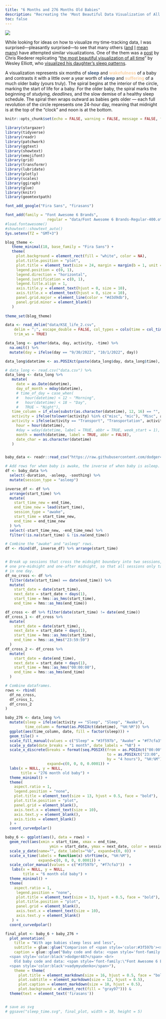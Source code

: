 ```yaml
---
title: "6 Months and 276 Months Old Babies"
description: "Recreating the 'Most Beautiful Data Visualization of All Time'"
toc: false
---
```


![](sleep_time.svg)

While looking for ideas on how to visualize my time-tracking data, I was surprised—pleasantly surprised—to see that many others ([and](https://www.reddit.com/r/dataisbeautiful/comments/18vvxdk/oc_ive_started_tracking_my_time_in_2023/) [I](https://www.reddit.com/r/dataisbeautiful/comments/rv9pn2/oc_i_tracked_every_hour_of_my_life_for_2021_repost/) [mean](https://www.reddit.com/r/dataisbeautiful/comments/rv01g2/oc_so_i_heard_you_like_hourly_tracking_of_the/) [many](https://www.reddit.com/r/dataisbeautiful/comments/101hvnv/oc_i_tracked_every_hour_of_my_life_for_5_years/)) have attempted similar visualizations. One of the them was a [post](https://www.relevantmisc.com/r/2020/06/01/baby-sleep-radial/) by Chris Riederer replicating "[the most beautiful visualization of all time](https://www.washingtonpost.com/news/wonk/wp/2017/01/05/what-its-like-to-sleep-like-a-baby-visualized-by-a-dad/)" by Wesley Elliott, who [visualized his daughter's sleep patterns](https://www.reddit.com/r/dataisbeautiful/comments/5l39mu/my_daughters_sleeping_patterns_for_the_first_4/).

A visualization represents six months of [<b>sleep</b>]{style="color:#3f597b;"} and [<b>wakefulness</b>]{style="color:#f7cfa3;"} of a baby and contrasts it with a little over a year worth of [<b>sleep</b>]{style="color:#3f597b;"} and [<b>suffering</b>]{style="color:#f7cfa3;"} of a much older baby (yours truly). The spiral begins at the interior of the circle, marking the start of life for a baby. For the older baby, the spiral marks the beginning of *studying, deadlines,* and the slow demise of a healthy sleep schedule. The spiral then wraps outward as babies gets older — each full revolution of the circle represents one 24-hour day, meaning that midnight is at the top of the “clock” and noon is at the bottom.

```r
knitr::opts_chunk$set(echo = FALSE, warning = FALSE, message = FALSE, fig.showtext=TRUE)
```

```r
library(stargazer)
library(tidyverse)
library(readr)
library(patchwork)
library(ggtext)
library(showtext)
library(emojifont)
library(grid)
library(transformr)
library(lubridate)
library(plotly)
library(scales)
library(ggiraph)
library(glue)
library(knitr)
library(geomtextpath)
```

```r
font_add_google("Fira Sans", "firasans")

font_add(family = "Font Awesome 6 Brands",
                   regular = "data/Font Awesome 6 Brands-Regular-400.otf")
#load.fontawesome()
#showtext::showtext_auto()
Sys.setenv(TZ = "GMT+3")

blog_theme <-
   theme_minimal(18, base_family = "Fira Sans") +
   theme(
     plot.background = element_rect(fill = "white", color = NA),
     plot.title.position = "plot",
     plot.title = element_text(size = 24, margin = margin(b = 1, unit = "line")),
     legend.position = c(0, 1),
     legend.direction = "horizontal",
     legend.justification = c(0, 1),
     legend.title.align = 1,
     axis.title.y = element_text(hjust = 0, size = 10),
     axis.title.x = element_text(hjust = 0, size = 10),
     panel.grid.major = element_line(color = "#d3d9db"),
     panel.grid.minor = element_blank()
   )
 
theme_set(blog_theme)
```

```r
data <- read_delim("data/KSE_life_2.csv", 
    delim = ";", escape_double = FALSE, col_types = cols(time = col_time(format = "%H:%M")), 
    trim_ws = TRUE)

data_long <- gather(data, day, activity, -time) %>% 
  na.omit() %>%
  mutate(day = ifelse(day == "9/30/2022", "10/1/2022", day))

data_long$datetime <- as.POSIXct(paste(data_long$day, data_long$time), format="%m/%d/%Y %H:%M:%S", tz="GMT+3")

# data_long <- read.csv("data.csv") %>%
data_long <- data_long %>%
   mutate(
     date = as.Date(datetime),
     day_of_month = mday(datetime),
     # time_of_day = case_when(
     #   hour(datetime) < 12 ~ "Morning",
     #   hour(datetime) < 18 ~ "Day",
     #   TRUE ~ "Night"),
   time_column = if_else(substr(as.character(datetime), 12, 16) == "", "00:00", substr(as.character(datetime), 12, 16)),
   activity = ifelse(tolower(activity) %in% c("misc", "mic"), "Misc", activity),
   activity = ifelse(activity == "Transport", "Transportation", activity),
     hour = hour(datetime),
     #day = wday(datetime, label = TRUE, abbr = TRUE, week_start = 1),
     month = month(datetime, label = TRUE, abbr = FALSE),
     date_char = as.character(datetime)
   )


baby_data <- readr::read_csv("https://raw.githubusercontent.com/dodger487/snoo_plots/refs/heads/master/sleep_data.csv")

# Add rows for when baby is awake, the inverse of when baby is asleep.
df <- baby_data %>%
  select(-duration, -asleep, -soothing) %>%
  mutate(session_type = "asleep") 

inverse_df <- df %>%
  arrange(start_time) %>%
  mutate(
    start_time_new = end_time,
    end_time_new = lead(start_time),
    session_type = "awake",
    start_time = start_time_new,
    end_time = end_time_new
  ) %>%
  select(-start_time_new, -end_time_new) %>%
  filter(!is.na(start_time) & !is.na(end_time))

# Combine the "awake" and "asleep" rows.
df <- rbind(df, inverse_df) %>% arrange(start_time)


# Break up sessions that cross the midnight boundary into two sessions,
# one pre-midnight and one-after midnight, so that all sessions only take place
# in one day.
df_no_cross <- df %>% 
  filter(date(start_time) == date(end_time)) %>%
  mutate(
    start_date = date(start_time), 
    next_date = start_date + days(1),
    start_time = hms::as_hms(start_time),
    end_time = hms::as_hms(end_time))

df_cross <- df %>% filter(date(start_time) != date(end_time))
df_cross_1 <- df_cross %>% 
  mutate(
    start_date = date(start_time), 
    next_date = start_date + days(1),
    start_time = hms::as_hms(start_time),
    end_time = hms::as_hms("23:59:59")
  )
df_cross_2 <- df_cross %>% 
  mutate(
    start_date = date(end_time), 
    next_date = start_date + days(1),
    start_time = hms::as_hms("00:00:00"),
    end_time = hms::as_hms(end_time)
  )

# Combine dataframes.
rows <- rbind(
  df_no_cross,
  df_cross_1,
  df_cross_2
)
```

```r
baby_276 <- data_long %>%
  mutate(sleep = ifelse(activity == "Sleep", "Sleep", "Awake"),
         time_column = format(as.POSIXct(datetime), "%H:%M")) %>%
  ggplot(aes(time_column, date, fill = factor(sleep))) +
  geom_tile() +
  scale_fill_manual(values = c("Sleep" = "#3f597b", "Awake" = "#f7cfa3")) +
  scale_y_date(date_breaks = "1 month", date_labels = "%B") +
  scale_x_discrete(breaks = format(seq.POSIXt(from = as.POSIXct("00:00", format = "%H:%M"),
                                              to = as.POSIXct("23:00", format = "%H:%M"),
                                              by = "4 hours"), "%H:%M"),
                   expand=c(0, 0, 0, 0.0001)) +
  labs(x = NULL, y = NULL,
       title = "276 month old baby") +
  theme_minimal() +
  theme(
    aspect.ratio = 1,
    legend.position = "none",
    plot.title = element_text(size = 13, hjust = 0.5, face = "bold"),
    plot.title.position = "plot",
    panel.grid = element_blank(),
    axis.text.x = element_text(size = 10),
    axis.text.y = element_blank(),
    axis.ticks = element_blank()
  ) + 
  coord_curvedpolar()
```

```r
baby_6 <- ggplot(aes(), data = rows) + 
  geom_rect(aes(xmin = start_time, xmax = end_time,
                    ymin = start_date, ymax = next_date, color = session_type)) +
  scale_y_date(name="", date_labels="%b", expand=c(0, 0)) +
  scale_x_time(labels = function(x) strftime(x, "%H:%M"),
               expand=c(0, 0, 0, 0.0001)) +
  scale_color_manual(values = c("#3f597b", "#f7cfa3"))  +
   labs(x = NULL, y = NULL, 
        title = "6 month old baby") +
  theme_minimal() +
  theme(
    aspect.ratio = 1,
     legend.position = "none",
     plot.title = element_text(size = 13, hjust = 0.5, face = "bold"),
     plot.title.position = "plot",
     panel.grid = element_blank(),
     axis.text.x = element_text(size = 10), 
     axis.text.y = element_blank()
   ) +
  coord_curvedpolar()
```

```r
final_plot <- baby_6 + baby_276 +
  plot_annotation(
    title = "With age babies sleep less and less",
    subtitle = glue::glue("Comparison of <span style='color:#3f597b'><strong>sleeping</strong></span> and <span style='color:#f7cfa3'><strong>waking</strong></span> hours of two babies"),
    caption = glue::glue("Baby code and data: <span style='font-family:\"Font Awesome 6 Brands\";'>&#xf09b;</span>
  <span style='color:black'>dodger487</span> <br>
    Old baby code and data: <span style='font-family:\"Font Awesome 6 Brands\";'>&#xf09b;</span>
  <span style='color:black'>vadymyudenko</span>"),
    theme = theme(
      plot.title = element_markdown(size = 16, hjust = 0.5, face = "bold"),
      plot.subtitle = element_markdown(size = 12, hjust = 0.5),
      plot.caption = element_markdown(size = 10, hjust = 0.5),
      plot.background = element_rect(fill = "gray97"))) &
  theme(text = element_text('firasans'))


# save as svg
# ggsave("sleep_time.svg", final_plot, width = 10, height = 5)
```
